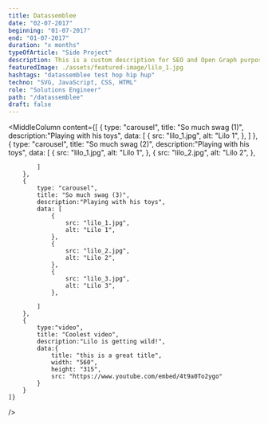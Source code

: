 ```yaml
---
title: Datassemblee
date: "02-07-2017"
beginning: "01-07-2017"
end: "01-07-2017"
duration: "x months"
typeOfArticle: "Side Project"
description: This is a custom description for SEO and Open Graph purposes, rather than the default generated excerpt. Simply add a description field to the frontmatter. Lorem ipsum dolor sit amet, consectetur adipiscing elit, sed do eiusmod tempor incididunt ut labore et dolore magna aliqua. Ut enim ad minim veniam, quis nostrud exercitation ullamco laboris nisi ut aliquip ex ea commodo consequat. <br><br> Duis aute irure dolor in reprehenderit in voluptate velit esse cillum dolore eu fugiat nulla pariatur. Lorem ipsum dolor sit amet, consectetur adipiscing elit, sed do eiusmod tempor incididunt ut labore et dolore magna aliqua. Ut enim ad minim veniam, quis nostrud exercitation ullamco laboris nisi ut aliquip ex ea commodo consequat.
featuredImage: ./assets/featured-image/lilo_1.jpg
hashtags: "datassemblee test hop hip hup"
techno: "SVG, JavaScript, CSS, HTML"
role: "Solutions Engineer"
path: "/datassemblee"
draft: false
---
```


<MiddleColumn
    content={[
		{
            type: "carousel",
            title: "So much swag (1)",
            description:"Playing with his toys",
            data: [
                {
                    src: "lilo_1.jpg",
                    alt: "Lilo 1",
                },
            ]
        },
        {
            type: "carousel",
            title: "So much swag (2)",
            description:"Playing with his toys",
            data: [
                {
                    src: "lilo_1.jpg",
                    alt: "Lilo 1",
                },
                {
                    src: "lilo_2.jpg",
                    alt: "Lilo 2",
                },
                
            ]
        },
        {
            type: "carousel",
            title: "So much swag (3)",
            description:"Playing with his toys",
            data: [
                {
                    src: "lilo_1.jpg",
                    alt: "Lilo 1",
                },
                {
                    src: "lilo_2.jpg",
                    alt: "Lilo 2",
                },
                {
                    src: "lilo_3.jpg",
                    alt: "Lilo 3",
                },
                
            ]
        },
        { 
            type:"video",
            title: "Coolest video",
            description:"Lilo is getting wild!",
            data:{ 
                title: "this is a great title",
                width: "560",
                height: "315", 
                src: "https://www.youtube.com/embed/4t9a0To2ygo"
            } 
        }
    ]}
/>
